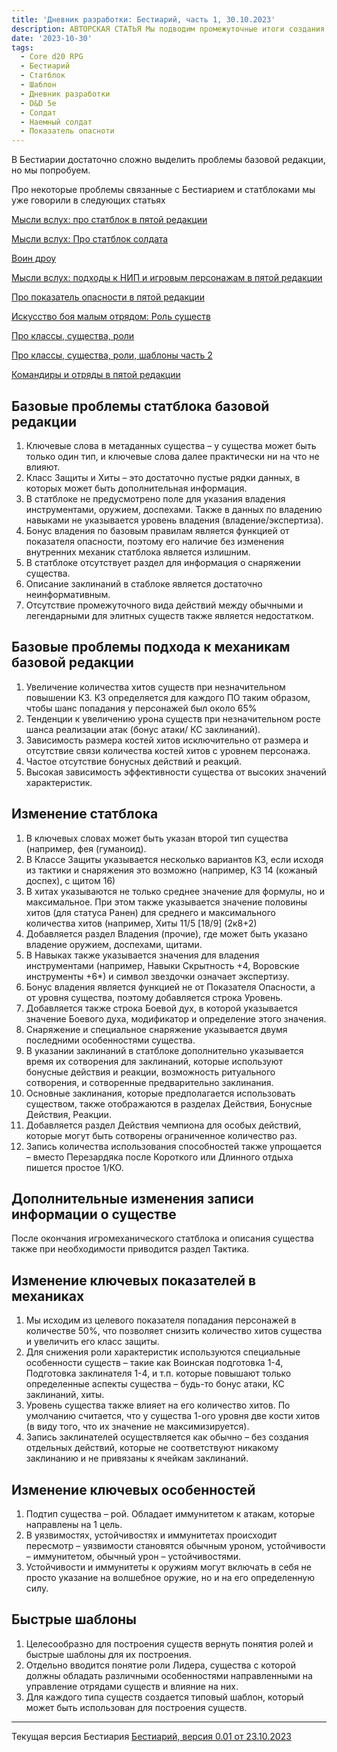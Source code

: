```yaml
---
title: 'Дневник разработки: Бестиарий, часть 1, 30.10.2023'
description: АВТОРСКАЯ СТАТЬЯ Мы подводим промежуточные итоги создания Бестиария доспехов в текущей версии правил 0.24 Core d20 RPG
date: '2023-10-30'
tags:
  - Core d20 RPG
  - Бестиарий
  - Статблок
  - Шаблон
  - Дневник разработки
  - D&D 5e
  - Солдат
  - Наемный солдат
  - Показатель опасноти
---
```


В Бестиарии достаточно сложно выделить проблемы базовой редакции, но мы попробуем.

Про некоторые проблемы связанные с Бестиарием и статблоками мы уже говорили в следующих статьях

[Мысли вслух: про статблок в пятой редакции](/posts/articles/about-statblock)

[Мысли вслух: Про статблок солдата](/posts/articles/about-soldier-statblock)

[Воин дроу](/posts/core-d20/bestiary-drow-warrior)

[Мысли вслух: подходы к НИП и игровым персонажам в пятой редакции](/posts/articles/about-spellcasters-statblocks)

[Про показатель опасности в пятой редакции](/posts/articles/tomedunn-cr-dnd-5e-analysis)

[Искусство боя малым отрядом: Роль существ](/posts/translations/art-of-combat-small-troop-roles)

[Про классы, существа, роли](/posts/articles/about-creatures-roles-classes)

[Про классы, существа, роли, шаблоны часть 2](/posts/articles/about-creatures-roles-classes-2)

[Командиры и отряды в пятой редакции](/posts/core-d20/about-commanders-and-units)

## Базовые проблемы статблока базовой редакции

1. Ключевые слова в метаданных существа – у существа может быть только один тип, и ключевые слова далее практически ни на что не влияют.
2. Класс Защиты и Хиты – это достаточно пустые рядки данных, в которых может быть дополнительная информация.
3. В статблоке не предусмотрено поле для указания владения инструментами, оружием, доспехами. Также в данных по владению навыками не указывается уровень владения (владение/экспертиза).
4. Бонус владения по базовым правилам является функцией от показателя опасности, поэтому его наличие без изменения внутренних механик статблока является излишним.
5. В статблоке отсутствует раздел для информация о снаряжении существа.
6. Описание заклинаний в стаблоке является достаточно неинформативным.
7. Отсутствие промежуточного вида действий между обычными и легендарными для элитных существ также является недостатком.

## Базовые проблемы подхода к механикам базовой редакции

1. Увеличение количества хитов существ при незначительном повышении КЗ. КЗ определяется для каждого ПО таким образом, чтобы шанс попадания у персонажей был около 65%
2. Тенденции к увеличению урона существ при незначительном росте шанса реализации атак (бонус атаки/ КС заклинаний).
3. Зависимость размера костей хитов исключительно от размера и отсутствие связи количества костей хитов с уровнем персонажа.
4. Частое отсутствие бонусных действий и реакций.
5. Высокая зависимость эффективности существа от высоких значений характеристик.

## Изменение статблока

1. В ключевых словах может быть указан второй тип существа (например, фея (гуманоид).
2. В Классе Защиты указывается несколько вариантов КЗ, если исходя из тактики и снаряжения это возможно (например, КЗ 14 (кожаный доспех), с щитом 16)
3. В хитах указываются не только среднее значение для формулы, но и максимальное. При этом также указывается значение половины хитов (для статуса Ранен) для среднего и максимального количества хитов (например, Хиты 11/5 [18/9] (2к8+2)
4. Добавляется раздел Владения (прочие), где может быть указано владение оружием, доспехами, щитами.
5. В Навыках также указывается значения для владения инструментами (например, Навыки Скрытность +4, Воровские инструменты +6\*) и символ звездочки означает экспертизу.
6. Бонус владения является функцией не от Показателя Опасности, а от уровня существа, поэтому добавляется строка Уровень.
7. Добавляется также строка Боевой дух, в которой указывается значение Боевого духа, модификатор и определение этого значения.
8. Снаряжение и специальное снаряжение указывается двумя последними особенностями существа.
9. В указании заклинаний в статблоке дополнительно указывается время их сотворения для заклинаний, которые используют бонусные действия и реакции, возможность ритуального сотворения, и сотворенные предварительно заклинания.
10. Основные заклинания, которые предполагается использовать существом, также отображаются в разделах Действия, Бонусные Действия, Реакции.
11. Добавляется раздел Действия чемпиона для особых действий, которые могут быть сотворены ограниченное количество раз.
12. Запись количества использования способностей также упрощается – вместо Перезардяка после Короткого или Длинного отдыха пишется простое 1/КО.

## Дополнительные изменения записи информации о существе

После окончания игромеханического статблока и описания существа также при необходимости приводится раздел Тактика.

## Изменение ключевых показателей в механиках

1. Мы исходим из целевого показателя попадания персонажей в количестве 50%, что позволяет снизить количество хитов существа и увеличить его класс защиты.
2. Для снижения роли характеристик используются специальные особенности существ – такие как Воинская подготовка 1-4, Подготовка заклинателя 1-4, и т.п. которые повышают только определенные аспекты существа – будь-то бонус атаки, КС заклинаний, хиты.
3. Уровень существа также влияет на его количество хитов. По умолчанию считается, что у существа 1-ого уровня две кости хитов (в виду того, что их значение не максимизируется).
4. Запись заклинателей осуществляется как обычно – без создания отдельных действий, которые не соответствуют никакому заклинанию и не привязаны к ячейкам заклинаний.

## Изменение ключевых особенностей

1. Подтип существа – рой. Обладает иммунитетом к атакам, которые направлены на 1 цель.
2. В уязвимостях, устойчивостях и иммунитетах происходит пересмотр – уязвимости становятся обычным уроном, устойчивости – иммунитетом, обычный урон – устойчивостями.
3. Устойчивости и иммунитеты к оружиям могут включать в себя не просто указание на волшебное оружие, но и на его определенную силу.

## Быстрые шаблоны

1. Целесообразно для построения существ вернуть понятия ролей и быстрые шаблоны для их построения.
2. Отдельно вводится понятие роли Лидера, существа с которой должны обладать различными особенностями направленными на управление отрядами существ и влияние на них.
3. Для каждого типа существ создается типовый шаблон, который может быть использован для построения существ.

---

Текущая версия Бестиария [Бестиарий, версия 0.01 от 23.10.2023](/posts/core-d20/bestiary-beginning)
